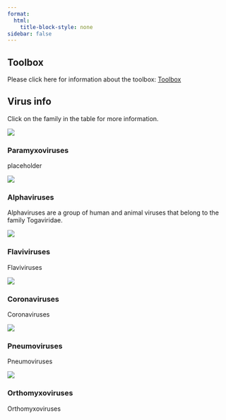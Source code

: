 ```yaml
---
format:
  html:
    title-block-style: none
sidebar: false
---
```


<!-- - - - -->

<!-- :::{ .g-col-md-8 .jumbotron } -->
<!-- ::::{ .display-1} -->
<!-- VirusBank -->
<!-- :::: -->
<!-- ::::{ .display-4} -->
<!-- Toolbox and virus info -->
<!-- :::: -->
<!-- ::: -->

<!-- - - - -->

## Toolbox

Please click here for information about the toolbox: [Toolbox](toolbox/index.qmd)

## Virus info

Click on the family in the table for more information.

::: {.grid .p-0 .rounded}

::: {.card .g-col-4}
::: {.card-img-top}
[![](/img/virus.jpg)](paramyxoviruses/index.qmd)
:::
::: {.card-body}
::: {.card-title }
### Paramyxoviruses
:::
::: {.card-text}
placeholder
:::
:::
:::

::: {.card .g-col-4 .g-col-4}
::: {.card-img-top}
[![](/img/virus.jpg)](alphaviruses/index.qmd)

:::
::: {.card-body}
::: {.card-title }
### Alphaviruses
:::
::: {.card-text}
Alphaviruses are a group of human and animal viruses that belong to the family Togaviridae.
:::
:::
:::

::: {.card .g-col-4 .g-col-4}
::: {.card-img-top}
[![](/img//virus.jpg)](flaviviruses/index.qmd)

:::
::: {.card-body}
::: {.card-title }
### Flaviviruses
:::
::: {.card-text}
Flaviviruses
:::
:::
:::

::: {.card .g-col-4 .g-col-4}
::: {.card-img-top}
[![](/img/virus.jpg)](coronaviruses/index.qmd)

:::
::: {.card-body}
::: {.card-title }
### Coronaviruses
:::
::: {.card-text}
Coronaviruses
:::
:::
:::

::: {.card .g-col-4 .g-col-4}
::: {.card-img-top}
[![](/img/virus.jpg)](orthomyxoviruses/index.qmd)

:::
::: {.card-body}
::: {.card-title }
### Pneumoviruses
:::
::: {.card-text}
Pneumoviruses
:::
:::
:::

::: {.card .g-col-4 .g-col-4}
::: {.card-img-top}
[![](/img/virus.jpg)](orthomyxoviruses/index.qmd)

:::
::: {.card-body}
::: {.card-title }
### Orthomyxoviruses
:::
::: {.card-text}
Orthomyxoviruses
:::
:::
:::

:::
